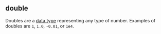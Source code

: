 ## double

Doubles are a [data type](#data-type) representing any type of number. Examples of doubles are `1`, `1.0`, `-0.01`, or `1e4`.
